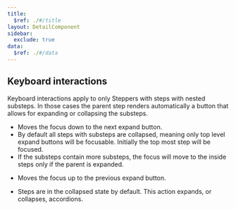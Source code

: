 ```yaml
---
title:
  $ref: ./#/title
layout: DetailComponent
sidebar:
  exclude: true
data:
  $ref: ./#/data
---
```


## Keyboard interactions

Keyboard interactions apply to only Steppers with steps with nested substeps.
In those cases the parent step renders automatically a button that allows
for expanding or collapsing the substeps.

<KeyboardControls>
<KeyboardControl keyOrCombos="Tab">

- Moves the focus down to the next expand button.
- By default all steps with substeps are collapsed, meaning only top level
  expand buttons will be focusable. Initially the top most step will be focused.
- If the substeps contain more substeps, the focus will move to the inside steps only if the parent is expanded.

</KeyboardControl>
<KeyboardControl keyOrCombos="Shift + Tab">

- Moves the focus up to the previous expand button.

</KeyboardControl>
<KeyboardControl keyOrCombos="Enter / Space">

- Steps are in the collapsed state by default. This action expands, or collapses, accordions.

</KeyboardControl>
</KeyboardControls>
